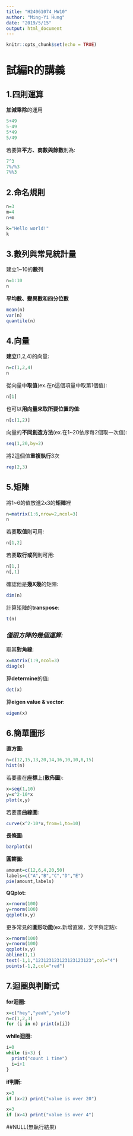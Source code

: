 ---
title: "H24061074_HW10"
author: "Ming-Yi Hung"
date: "2019/5/15"
output: html_document
---

```{r setup, include=FALSE}
knitr::opts_chunk$set(echo = TRUE)
```

# 試編R的講義

## **1.四則運算**
**加減乘除**的運用
```{r comment=NA}
5+49
5-49
5*49
5/49
```
若要算**平方、商數與餘數**則為:
```{r comment=NA}
7^3
7%/%3
7%%3
```

## **2.命名規則**

```{r comment=NA}
n=3
m=4
n+m
```

```{r comment=NA}
k="Hello world!"
k
```

## **3.數列與常見統計量**
建立1~10的**數列**
```{r}
n=1:10
n
```
**平均數、變異數和四分位數**
```{r}
mean(n)
var(n)
quantile(n)
```

## **4.向量**
**建立**(1,2,4)的向量:
```{r}
n=c(1,2,4)
n
```
從向量中**取值**(ex.在n這個項量中取第1個值):
```{r}
n[1]
```
也可以**用向量來取所要位置的值**:
```{r}
n[c(1,2)]
```
向量的**不同創造方法**(ex.在1~20依序每2個取一次值):
```{r}
seq(1,20,by=2)
```
將2這個值**重複執行**3次
```{r}
rep(2,3)
```

## **5.矩陣**
將1~6的值放進2x3的**矩陣**裡
```{r}
n=matrix(1:6,nrow=2,ncol=3)
n
```
若要**取值**則可用:
```{r}
n[1,2]
```
若要**取行或列**則可用:
```{r}
n[1,]
n[,1]
```
確認他是**幾X幾**的矩陣:
```{r}
dim(n)
```
計算矩陣的**transpose**:
```{r}
t(n)
```

### _**僅限方陣的幾個運算:**_

取其**對角線**:
```{r}
x=matrix(1:9,ncol=3)
diag(x)
```
算**determine**的值:
```{r}
det(x)
```
算**eigen value & vector**:
```{r}
eigen(x)
```

## **6.簡單圖形**
**直方圖:**
```{r par(m)}
n=c(12,15,13,20,14,16,10,10,8,15)
hist(n)
```

若要畫在**座標**上(**散佈圖**):
```{r}
x=seq(1,10)
y=x^2-10*x
plot(x,y)
```

若要畫**曲線圖**:
```{r}
curve(x^2-10*x,from=1,to=10)
```

**長條圖:**
```{r}
barplot(x)
```

**圓餅圖:**
```{r}
amount=c(12,6,4,20,50)
labels=c("A","B","C","D","E")
pie(amount,labels)
```

**QQplot:**
```{r}
x=rnorm(100)
y=rnorm(100)
qqplot(x,y)
```

更多常見的**圖形功能**(ex.新增直線，文字與定點):
```{r}
x=rnorm(100)
y=rnorm(100)
qqplot(x,y)
abline(1,1)
text(-1,1,"123123123123123123123",col="4")
points(-1,2,col="red")
```

## **7.迴圈與判斷式**
**for迴圈:**
```{r}
x=c("hey","yeah","yolo")
n=c(1,2,3)
for (i in n) print(x[i])
```
**while迴圈:**
```{r}
i=0
while (i<3) {
  print("count 1 time")
  i=i+1
}
```

**if判斷:**
```{r}
x=3
if (x>2) print("value is over 20")
```
```{r}
x=3
if (x>4) print("value is over 4")
```
##NULL(無執行結果)

